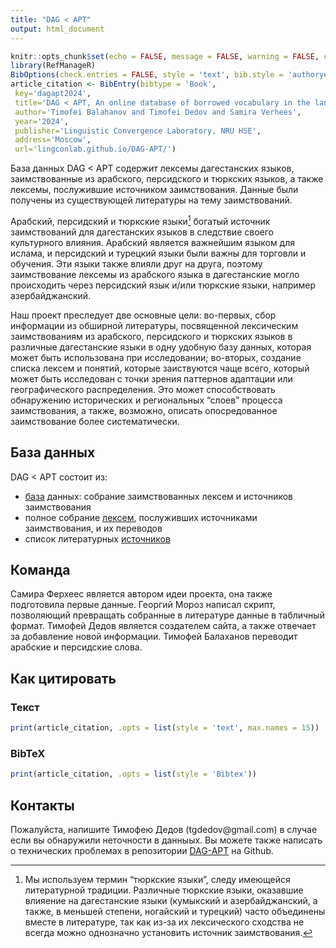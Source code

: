 ```yaml
---
title: "DAG < APT"
output: html_document
---
```


```r
knitr::opts_chunk$set(echo = FALSE, message = FALSE, warning = FALSE, comment = '')
library(RefManageR)
BibOptions(check.entries = FALSE, style = 'text', bib.style = 'authoryear')
article_citation <- BibEntry(bibtype = 'Book', 
 key='dagapt2024',
 title='DAG < APT, An online database of borrowed vocabulary in the languages of Daghestan, v. 1.0.0',
 author='Timofei Balahanov and Timofei Dedov and Samira Verhees',
 year='2024',
 publisher='Linguistic Convergence Laboratory, NRU HSE',
 address='Moscow',
 url='lingconlab.github.io/DAG-APT/')
```

База данных DAG \< APT содержит лексемы дагестанских языков, заимствованные из арабского, персидского и тюркских языков, а также лексемы, послужившие источником заимствования. Данные были получены из существующей литературы на тему заимствований.

Арабский, персидский и тюркские языки[^1] богатый источник заимствований для дагестанских языков в следствие своего культурного влияния. Арабский является важнейшим языком для ислама, и персидский и турецкий языки были важны для торговли и обучения. Эти языки также влияли друг на друга, поэтому заимствование лексемы из арабского языка в дагестанские могло происходить через персидский язык и/или тюркские языки, например азербайджанский.

[^1]: Мы используем термин "тюркские языки", следу имеющейся литературной традиции. Различные тюркские языки, оказавшие влияение на дагестанские языки (кумыкский и азербайджанский, а также, в меньшей степени, ногайский и турецкий) часто объединены вместе в литературе, так как из-за их лексического сходства не всегда можно однозначно установить источник заимствования.

Наш проект преследует две основные цели: во-первых, сбор информации из обширной литературы, посвященной лексическим заимствованиям из арабского, персидского и тюркских языков в различные дагестанские языки в одну удобную базу данных, которая может быть использована при исследовании; во-вторых, создание списка лексем и понятий, которые заиствуются чаще всего, который может быть исследован с точки зрения паттернов адаптации или географического распределения. Это может способствовать обнаружению исторических и региональных "слоев" процесса заимствования, а также, возможно, описать опосредованное заимствование более систематически.

## База данных

DAG \< APT состоит из:

-   [база](https://lingconlab.github.io/DAG-APT/ru/database.html) данных: собрание заимствованных лексем и источников заимствования
-   полное собрание [лексем](https://lingconlab.github.io/DAG-APT/ru/donor_lexems.html), послуживших источниками заимствования, и их переводов
-   список литературных [источников](https://lingconlab.github.io/DAG-APT/ru/sources.html)

## Команда

Самира Ферхеес является автором идеи проекта, она также подготовила первые данные. Георгий Мороз написал скрипт, позволяющий превращать собранные в литературе данные в табличный формат. Тимофей Дедов является создателем сайта, а также отвечает за добавление новой информации. Тимофей Балаханов переводит арабские и персидские слова.

## Как цитировать {.tabset .tabset-fade .tabset-pills}

### Текст

```r
print(article_citation, .opts = list(style = 'text', max.names = 15))
```

### BibTeX

```r
print(article_citation, .opts = list(style = 'Bibtex'))
```

## Контакты

Пожалуйста, напишите Тимофею Дедов (tgdedov\@gmail.com) в случае если вы обнаружили неточности в данныых. Вы можете также написать о технических проблемах в репозитории [DAG-APT](#0) на Github.
